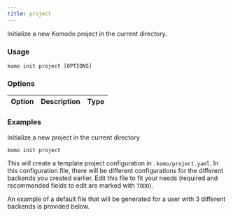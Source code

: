 ```yaml
---
title: project
---
```

Initialize a new Komodo project in the current directory.

### Usage

`komo init project [OPTIONS]`

### Options

| Option                              	| Description                                                                                    | Type |
|-------------------------------------	|----------------------------------------------------------------------------------------------- |----- |

### Examples

Initialize a new project in the current directory
```bash
komo init project
```

This will create a template project configuration in  `.komo/project.yaml`.
In this configuration file, there will be different configurations for the different backends you created earlier.
Edit this file to fit your needs (required and recommended fields to edit are marked with `TODO`).

An example of a default file that will be generated for a user with 3 different backends is provided below.

<Snippet file="project-config.mdx" />
